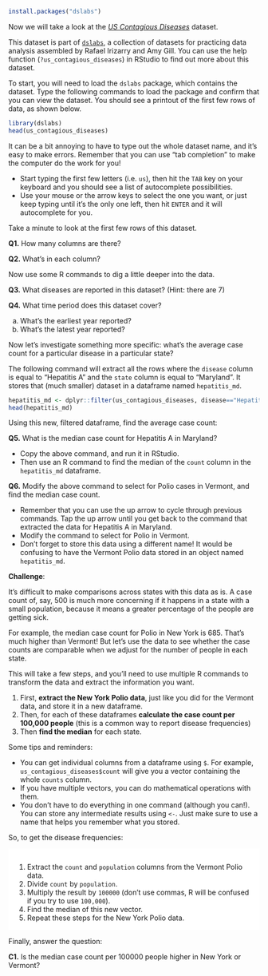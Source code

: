 ```r
install.packages("dslabs")
```

Now we will take a look at the [*US Contagious Diseases*](https://www.rdocumentation.org/packages/dslabs/versions/0.7.3/topics/us_contagious_diseases){target="_blank"} dataset.

This dataset is part of [`dslabs`](https://www.rdocumentation.org/packages/dslabs/versions/0.7.3), a collection of datasets for practicing data analysis assembled by Rafael Irizarry and Amy Gill.  You can use the help function (`?us_contagious_diseases`) in RStudio to find out more about this dataset.

To start, you will need to load the `dslabs` package, which contains the dataset.  Type the following commands to load the package and confirm that you can view the dataset.  You should see a printout of the first few rows of data, as shown below.

```r
library(dslabs)
head(us_contagious_diseases)
```
 
:::{.notice}
It can be a bit annoying to have to type out the whole dataset name, and it's easy to make errors.  Remember that you can use "tab completion" to make the computer do the work for you!

- Start typing the first few letters (i.e. `us`), then hit the `TAB` key on your keyboard and you should see a list of autocomplete possibilities.
- Use your mouse or the arrow keys to select the one you want, or just keep typing until it's the only one left, then hit `ENTER` and it will autocomplete for you.
:::

Take a minute to look at the first few rows of this dataset.

:::{.reflection}
**Q1.** How many columns are there?

**Q2.** What's in each column?
:::

Now use some R commands to dig a little deeper into the data.

:::{.reflection}
**Q3.** What diseases are reported in this dataset?  (Hint: there are 7)

**Q4.** What time period does this dataset cover?

a. What's the earliest year reported?
b. What's the latest year reported?
:::

Now let's investigate something more specific: what's the average case count for a particular disease in a particular state?

The following command will extract all the rows where the `disease` column is equal to "Hepatitis A" and the `state` column is equal to "Maryland".  It stores that (much smaller) dataset in a dataframe named `hepatitis_md`.

```r
hepatitis_md <- dplyr::filter(us_contagious_diseases, disease=="Hepatitis A", state=="Maryland")
head(hepatitis_md)
```

Using this new, filtered dataframe, find the average case count:

:::{.reflection}
**Q5.** What is the median case count for Hepatitis A in Maryland?

- Copy the above command, and run it in RStudio.
- Then use an R command to find the median of the `count` column in the `hepatitis_md` dataframe.

**Q6.** Modify the above command to select for Polio cases in Vermont, and find the median case count.

- Remember that you can use the up arrow to cycle through previous commands. Tap the up arrow until you get back to the command that extracted the data for Hepatitis A in Maryland.
- Modify the command to select for Polio in Vermont.
- Don't forget to store this data using a different name!  It would be confusing to have the Vermont Polio data stored in an object named `hepatitis_md`.
:::

:::{.warning}

**Challenge**:

It's difficult to make comparisons across states with this data as is.  A case count of, say, 500 is much more concerning if it happens in a state with a small population, because it means a greater percentage of the people are getting sick.

For example, the median case count for Polio in New York is 685.  That's much higher than Vermont!  But let's use the data to see whether the case counts are comparable when we adjust for the number of people in each state.

This will take a few steps, and you'll need to use multiple R commands to transform the data and extract the information you want.

1. First, **extract the New York Polio data**, just like you did for the Vermont data, and store it in a new dataframe.
1. Then, for each of these dataframes **calculate the case count per 100,000 people** (this is a common way to report disease frequencies)
1. Then **find the median** for each state.

Some tips and reminders:

- You can get individual columns from a dataframe using `$`. For example, `us_contagious_diseases$count` will give you a vector containing the whole `counts` column.
- If you have multiple vectors, you can do mathematical operations with them.
- You don't have to do everything in one command (although you can!).  You can store any intermediate results using `<-`.  Just make sure to use a name that helps you remember what you stored.

So, to get the disease frequencies:

:::{style="background-color: white; padding: 1em 1em 0.15em; margin-bottom: 0.85em;"}
1. Extract the `count` and `population` columns from the Vermont Polio data.
1. Divide `count` by `population`.
1. Multiply the result by `100000` (don't use commas, R will be confused if you try to use `100,000`).
1. Find the median of this new vector.
1. Repeat these steps for the New York Polio data.
:::

Finally, answer the question:

:::{.reflection}
**C1.** Is the median case count per 100000 people higher in New York or Vermont?
:::

:::
